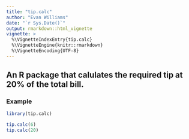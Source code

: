 ```yaml
---
title: "tip.calc"
author: "Evan Williams"
date: "`r Sys.Date()`"
output: rmarkdown::html_vignette
vignette: >
  %\VignetteIndexEntry{tip.calc}
  %\VignetteEngine{knitr::rmarkdown}
  %\VignetteEncoding{UTF-8}
---
```


## An R package that calulates the required tip at 20% of the total bill.

### Example

```r
library(tip.calc)

tip.calc(6)
tip.calc(20)


```
